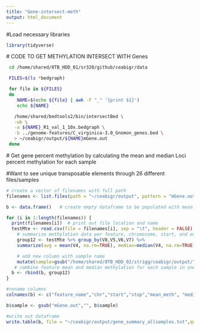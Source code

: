 ```yaml
---
title: "Gene-intersect-meth"
output: html_document
---
```


#Load necessary libraries
```r
library(tidyverse)
```



 # CODE TO GET METHYLATION INTERSECT WITH Genes


```bash
 cd /home/shared/8TB_HDD_01/sr320/github/ceabigr/data

 FILES=$(ls *bedgraph)

 for file in ${FILES}
 do
    NAME=$(echo ${file} | awk -F "_" '{print $1}')
    echo ${NAME}

   /home/shared/bedtools2/bin/intersectBed \
   -wb \
   -a ${NAME}_R1_val_1_10x.bedgraph \
   -b ../genome-features/C_virginica-3.0_Gnomon_genes.bed \
   > ~/ceabigr/output/${NAME}mGene.out
 done  
```
 # Get gene percent methylation by calculating the mean and median Loci percent methylation for each sample

#Want to see unique transposable elements through 26 different files/samples 
```r
# create a vector of filenames with full path 
filenames <- list.files(path = "~/ceabigr/output", pattern = "mGene.out", full.names = TRUE)  

b <- data.frame()   # create empty dataframe to be populated with mean & median summary stats for each feature within a sample 

for (i in 1:length(filenames)) {  
  print(filenames[i])  # print out file location and name 
  testMte <- read.csv(file = filenames[i], sep = "\t", header = FALSE) # read in each sample data 
    # summarize methylation data per feature, chromosome, start, and end position with mean & median 
    group12 <- testMte %>% group_by(V8,V5,V6,V7) %>%   
    summarize(avg = mean(V4, na.rm=TRUE), median=median(V4, na.rm=TRUE)) %>%

    # add new column with sample name 
    mutate(sample=gsub("/home/shared/8TB_HDD_02/strigg/ceabigr/output/", "", filenames[i]))
   # combine feature mean and median methylation for each sample in one common dataframe called b
  b <- rbind(b, group12)
}

#rename columns
colnames(b) <- c("feature_name","chr","start","stop","mean_meth", "median_meth", "sample")

b$sample <- gsub("mGene.out","", b$sample)

#write out dataframe
write.table(b, file = "~/ceabigr/output/gene_summary_allsamples.txt",quote = F, row.names = F, sep = "\t")
```











